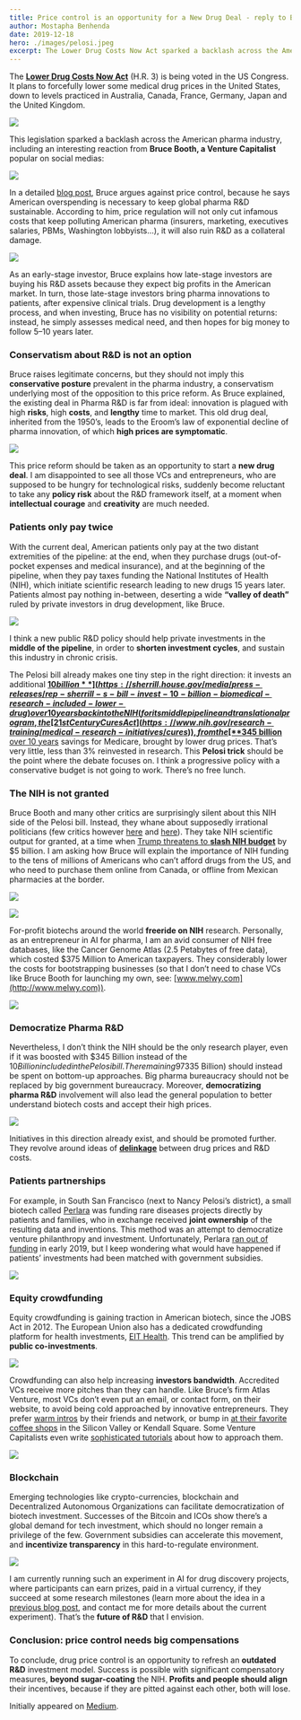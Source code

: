 ```yaml
---
title: Price control is an opportunity for a New Drug Deal - reply to Bruce Booth
author: Mostapha Benhenda
date: 2019-12-18
hero: ./images/pelosi.jpeg
excerpt: The Lower Drug Costs Now Act sparked a backlash across the American pharma industry.
---
```



The [**Lower Drug Costs Now Act**](https://www.speaker.gov/LowerDrugCosts) (H.R. 3) is being voted in the US Congress. It plans to forcefully lower some medical drug prices in the United States, down to levels practiced in Australia, Canada, France, Germany, Japan and the United Kingdom.

![](https://cdn-images-1.medium.com/max/800/1*pAraHWztqKgd4z0y89n0Aw.jpeg)



This legislation sparked a backlash across the American pharma industry, including an interesting reaction from **Bruce Booth, a Venture Capitalist** popular on social medias:

![](https://cdn-images-1.medium.com/max/800/1*TVcC0-qJ_GlLJnn-6GPoHA.jpeg)

In a detailed [blog post](https://lifescivc.com/2019/12/venturing-a-perspective-on-the-drug-pricing-debate/), Bruce argues against price control, because he says American overspending is necessary to keep global pharma R&D sustainable. According to him, price regulation will not only cut infamous costs that keep polluting American pharma (insurers, marketing, executives salaries, PBMs, Washington lobbyists…), it will also ruin R&D as a collateral damage.

![](https://cdn-images-1.medium.com/max/800/1*i572YuSCP5RPG2DpGxbLNg.png)


As an early-stage investor, Bruce explains how late-stage investors are buying his R&D assets because they expect big profits in the American market. In turn, those late-stage investors bring pharma innovations to patients, after expensive clinical trials. Drug development is a lengthy process, and when investing, Bruce has no visibility on potential returns: instead, he simply assesses medical need, and then hopes for big money to follow 5–10 years later.

### Conservatism about R&D is not an option

Bruce raises legitimate concerns, but they should not imply this **conservative posture** prevalent in the pharma industry, a conservatism underlying most of the opposition to this price reform. As Bruce explained, the existing deal in Pharma R&D is far from ideal: innovation is plagued with high **risks**, high **costs**, and **lengthy** time to market. This old drug deal, inherited from the 1950’s, leads to the Eroom’s law of exponential decline of pharma innovation, of which **high prices are symptomatic**.

![](https://cdn-images-1.medium.com/max/800/1*W4G2ZzBYKk6CVtTwNnezEQ.png)



This price reform should be taken as an opportunity to start a **new drug deal**. I am disappointed to see all those VCs and entrepreneurs, who are supposed to be hungry for technological risks, suddenly become reluctant to take any **policy risk** about the R&D framework itself, at a moment when **intellectual courage** and **creativity** are much needed.

### Patients only pay twice

With the current deal, American patients only pay at the two distant extremities of the pipeline: at the end, when they purchase drugs (out-of-pocket expenses and medical insurance), and at the beginning of the pipeline, when they pay taxes funding the National Institutes of Health (NIH), which initiate scientific research leading to new drugs 15 years later. Patients almost pay nothing in-between, deserting a wide **“valley of death”** ruled by private investors in drug development, like Bruce.

![](https://cdn-images-1.medium.com/max/800/1*R8GO4DC5peQBiXbX7A8qUQ.jpeg)



I think a new public R&D policy should help private investments in the **middle of the pipeline**, in order to **shorten investment cycles**, and sustain this industry in chronic crisis.

The Pelosi bill already makes one tiny step in the right direction: it invests an additional [**$10 billion**](https://sherrill.house.gov/media/press-releases/rep-sherrill-s-bill-invest-10-billion-biomedical-research-included-lower-drug) over 10 years back into the NIH (for its middle pipeline and translational program, the [21st Century Cures Act](https://www.nih.gov/research-training/medical-research-initiatives/cures)), from the [**$345 billion** over 10 years](https://www.healthaffairs.org/do/10.1377/hblog20191210.899627/full/) savings for Medicare, brought by lower drug prices. That’s very little, less than 3% reinvested in research. This **Pelosi trick** should be the point where the debate focuses on. I think a progressive policy with a conservative budget is not going to work. There’s no free lunch.

### The NIH is not granted

Bruce Booth and many other critics are surprisingly silent about this NIH side of the Pelosi bill. Instead, they whane about supposedly irrational politicians (few critics however [here](https://www.bostonglobe.com/opinion/2019/09/02/biopharmaceutical-companies-aren-free-riding-government-research/il6C9uPEP73Klkx6DJO1KJ/story.html) and [here](https://www.bio.org/blogs/speaker-pelosis-extreme-drug-pricing-bill-funding-nih-mia)). They take NIH scientific output for granted, at a time when [Trump threatens to **slash NIH budget**](https://www.nature.com/articles/d41586-019-00719-4) by $5 billion. I am asking how Bruce will explain the importance of NIH funding to the tens of millions of Americans who can’t afford drugs from the US, and who need to purchase them online from Canada, or offline from Mexican pharmacies at the border.

![](https://cdn-images-1.medium.com/max/800/1*eogS2e34mYuNjkMKvxZ8hA.png)



![](https://cdn-images-1.medium.com/max/800/1*tq6i4QLZ61Lbp2phs8cqNQ.jpeg)

For-profit biotechs around the world **freeride on NIH** research. Personally, as an entrepreneur in AI for pharma, I am an avid consumer of NIH free databases, like the Cancer Genome Atlas (2.5 Petabytes of free data), which costed $375 Million to American taxpayers. They considerably lower the costs for bootstrapping businesses (so that I don’t need to chase VCs like Bruce Booth for launching my own, see: [www.melwy.com](http://www.melwy.com)).

![](https://cdn-images-1.medium.com/max/800/1*kokb1jgZcg7sNSh7QfKV2w.png)


### **Democratize Pharma R&D**

Nevertheless, I don’t think the NIH should be the only research player, even if it was boosted with $345 Billion instead of the $10 Billion included in the Pelosi bill. The remaining 97% of savings from lower drug prices ($335 Billion) should instead be spent on bottom-up approaches. Big pharma bureaucracy should not be replaced by big government bureaucracy. Moreover, **democratizing pharma R&D** involvement will also lead the general population to better understand biotech costs and accept their high prices.

![](https://cdn-images-1.medium.com/max/800/1*smgEJLy1xcgMnEQf7hnrIA.jpeg)

Initiatives in this direction already exist, and should be promoted further. They revolve around ideas of [**delinkage**](https://delinkage.org/) between drug prices and R&D costs.

### Patients partnerships

For example, in South San Francisco (next to Nancy Pelosi’s district), a small biotech called [Perlara](https://www.perlara.com/) was funding rare diseases projects directly by patients and families, who in exchange received **joint ownership** of the resulting data and inventions. This method was an attempt to democratize venture philanthropy and investment. Unfortunately, Perlara [ran out of funding](https://globalgenes.org/2019/03/02/perlara-to-wind-down-operations/) in early 2019, but I keep wondering what would have happened if patients’ investments had been matched with government subsidies.

![](https://cdn-images-1.medium.com/max/800/1*qcf848dj44JbuAqKTmBcEg.jpeg)


### Equity crowdfunding

Equity crowdfunding is gaining traction in American biotech, since the JOBS Act in 2012. The European Union also has a dedicated crowdfunding platform for health investments, [EIT Health](https://www.aescuvest.eu/about-us/about-eit-health). This trend can be amplified by **public co-investments**.

![](https://cdn-images-1.medium.com/max/800/1*jF4MNfZR3Fo8Hl0SUHjP2g.png)

Crowdfunding can also help increasing **investors bandwidth**. Accredited VCs receive more pitches than they can handle. Like Bruce’s firm Atlas Venture, most VCs don’t even put an email, or contact form, on their website, to avoid being cold approached by innovative entrepreneurs. They prefer [warm intros](https://www.quora.com/Why-are-VCs-so-adamant-about-warm-intros/answer/Gareth-Jefferies-1) by their friends and network, or bump in [at their favorite coffee shops](https://theculturetrip.com/north-america/usa/california/articles/top-5-cafes-for-spotting-venture-capitalists-in-silicon-valley/) in the Silicon Valley or Kendall Square. Some Venture Capitalists even write [sophisticated tutorials](https://www.alexanderjarvis.com/get-introductions-venture-capital-investors-startup-fundraise/) about how to approach them.

![](https://cdn-images-1.medium.com/max/800/1*8ygP6r_lCUDQH3gWa1s2Cw.png)


### Blockchain

Emerging technologies like crypto-currencies, blockchain and Decentralized Autonomous Organizations can facilitate democratization of biotech investment. Successes of the Bitcoin and ICOs show there’s a global demand for tech investment, which should no longer remain a privilege of the few. Government subsidies can accelerate this movement, and **incentivize transparency** in this hard-to-regulate environment.

![](https://cdn-images-1.medium.com/max/800/1*w1Gf5tdSKnbYi3GHRBEVwg.jpeg)

I am currently running such an experiment in AI for drug discovery projects, where participants can earn prizes, paid in a virtual currency, if they succeed at some research milestones (learn more about the idea in a [previous blog post](https://medium.com/the-ai-lab/startcrowd-a-blockchain-network-for-artificial-intelligence-projects-728069ffd5a1), and contact me for more details about the current experiment). That’s the **future of R&D** that I envision.

### Conclusion: price control needs big compensations

To conclude, drug price control is an opportunity to refresh an **outdated R&D** investment model. Success is possible with significant compensatory measures, **beyond sugar-coating** the NIH. **Profits and people should align** their incentives, because if they are pitted against each other, both will lose.

Initially appeared on [Medium](https://medium.com/the-ai-lab/price-control-is-an-opportunity-for-a-new-drug-deal-reply-to-bruce-booth-d4a13942348a).
